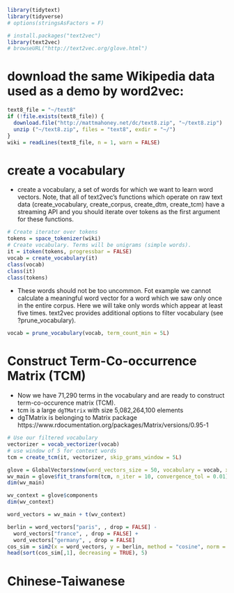 
```r
library(tidytext)
library(tidyverse)
# options(stringsAsFactors = F)

# install.packages("text2vec")
library(text2vec)
# browseURL("http://text2vec.org/glove.html")
```



# download the same Wikipedia data used as a demo by word2vec:

```r
text8_file = "~/text8"
if (!file.exists(text8_file)) {
  download.file("http://mattmahoney.net/dc/text8.zip", "~/text8.zip")
  unzip ("~/text8.zip", files = "text8", exdir = "~/")
}
wiki = readLines(text8_file, n = 1, warn = FALSE)
```



# create a vocabulary
* create a vocabulary, a set of words for which we want to learn word vectors. Note, that all of text2vec’s functions which operate on raw text data (create_vocabulary, create_corpus, create_dtm, create_tcm) have a streaming API and you should iterate over tokens as the first argument for these functions.

```r
# Create iterator over tokens
tokens = space_tokenizer(wiki)
# Create vocabulary. Terms will be unigrams (simple words).
it = itoken(tokens, progressbar = FALSE)
vocab = create_vocabulary(it)
class(vocab)
class(it)
class(tokens)
```



* These words should not be too uncommon. Fot example we cannot calculate a meaningful word vector for a word which we saw only once in the entire corpus. Here we will take only words which appear at least five times. text2vec provides additional options to filter vocabulary (see ?prune_vocabulary).
```r
vocab = prune_vocabulary(vocab, term_count_min = 5L)
```

# Construct Term-Co-occurrence Matrix (TCM)
* Now we have 71,290 terms in the vocabulary and are ready to construct term-co-occurence matrix (TCM).
* tcm is a large `dgTMatrix` with size 5,082,264,100 elements
* dgTMatrix is belonging to Matrix package https://www.rdocumentation.org/packages/Matrix/versions/0.95-1
```r
# Use our filtered vocabulary
vectorizer = vocab_vectorizer(vocab)
# use window of 5 for context words
tcm = create_tcm(it, vectorizer, skip_grams_window = 5L)
```

```r
glove = GlobalVectors$new(word_vectors_size = 50, vocabulary = vocab, x_max = 10)
wv_main = glove$fit_transform(tcm, n_iter = 10, convergence_tol = 0.01)
dim(wv_main)
```


```r
wv_context = glove$components
dim(wv_context)
```


```r
word_vectors = wv_main + t(wv_context)
```


```r
berlin = word_vectors["paris", , drop = FALSE] - 
  word_vectors["france", , drop = FALSE] + 
  word_vectors["germany", , drop = FALSE]
cos_sim = sim2(x = word_vectors, y = berlin, method = "cosine", norm = "l2")
head(sort(cos_sim[,1], decreasing = TRUE), 5)
```


# Chinese-Taiwanese
```r

```


